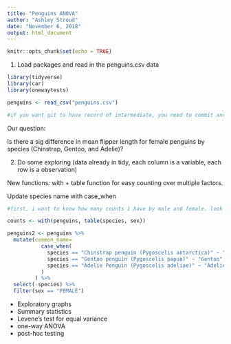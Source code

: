```yaml
---
title: "Penguins ANOVA"
author: "Ashley Stroud"
date: "November 6, 2018"
output: html_document
---
```


```r
knitr::opts_chunk$set(echo = TRUE)
```

1. Load packages and read in the penguins.csv data


```r

library(tidyverse)
library(car)
library(onewaytests)

penguins <- read_csv("penguins.csv")

#if you want git to have record of intermediate, you need to commit and push it before saving

```

Our question:

Is there a sig difference in mean flipper length for female penguins by species (Chinstrap, Gentoo, and Adelie)?

2. Do some exploring (data already in tidy, each column is a variable, each row is a observation)

New functions: with  + table function for easy counting over multiple factors. 

Update species name with case_when

```r

#first, i want to know how many counts i have by male and female. look up with, ?with

counts <- with(penguins, table(species, sex))

penguins2 <- penguins %>% 
  mutate(common_name=
           case_when(
             species == "Chinstrap penguin (Pygoscelis antarctica)" ~ "Chinstrap",
             species == "Gentoo penguin (Pygoscelis papua)" ~ "Gentoo",
             species == "Adelie Penguin (Pygoscelis adeliae)" ~ "Adelie"
           )
         ) %>% 
  select(-species) %>% 
  filter(sex == "FEMALE")


```


- Exploratory graphs
- Summary statistics
- Levene's test for equal variance
- one-way ANOVA
- post-hoc testing




